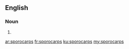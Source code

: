 ==English==

===Noun===
{{head|en|plural}}

# {{plural of|sporocarp|lang=en|nocat=1}}

[[ar:sporocarps]]
[[fr:sporocarps]]
[[ku:sporocarps]]
[[my:sporocarps]]